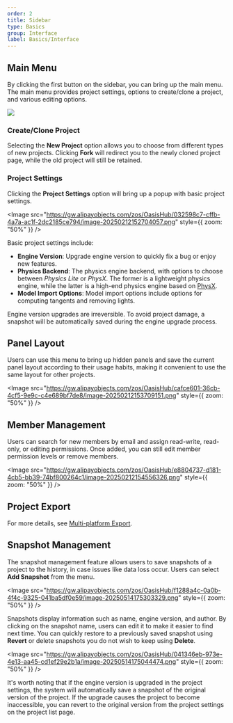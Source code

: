 ```yaml
---
order: 2
title: Sidebar
type: Basics
group: Interface
label: Basics/Interface
---
```


## Main Menu
By clicking the first button on the sidebar, you can bring up the main menu. The main menu provides project settings, options to create/clone a project, and various editing options.

<Image src="https://gw.alipayobjects.com/zos/OasisHub/8ea98fe5-399b-4e5f-83c7-391e2e1a36b8/image-20250212120635786.png" />

### Create/Clone Project

Selecting the **New Project** option allows you to choose from different types of new projects. Clicking **Fork** will redirect you to the newly cloned project page, while the old project will still be retained.

### Project Settings

Clicking the **Project Settings** option will bring up a popup with basic project settings.

<Image src="https://gw.alipayobjects.com/zos/OasisHub/032598c7-cffb-4a7a-ac1f-2dc2185ce794/image-20250212152704057.png" style={{ zoom: "50%" }} />

Basic project settings include:

- **Engine Version**: Upgrade engine version to quickly fix a bug or enjoy new features.
- **Physics Backend**: The physics engine backend, with options to choose between _Physics Lite_ or _PhysX_. The former is a lightweight physics engine, while the latter is a high-end physics engine based on [PhysX](https://developer.nvidia.com/physx-sdk).
- **Model Import Options**: Model import options include options for computing tangents and removing lights.

<Callout type="warning">Engine version upgrades are irreversible. To avoid project damage, a snapshot will be automatically saved during the engine upgrade process.</Callout>

## Panel Layout

Users can use this menu to bring up hidden panels and save the current panel layout according to their usage habits, making it convenient to use the same layout for other projects.

<Image src="https://gw.alipayobjects.com/zos/OasisHub/cafce601-36cb-4cf5-9e9c-c4e689bf7de8/image-20250212153709151.png" style={{ zoom: "50%" }} />

## Member Management

Users can search for new members by email and assign read-write, read-only, or editing permissions. Once added, you can still edit member permission levels or remove members.

<Image src="https://gw.alipayobjects.com/zos/OasisHub/e8804737-d181-4cb5-bb39-74bf800264c1/image-20250212154556326.png" style={{ zoom: "50%" }} />

## Project Export

For more details, see [Multi-platform Export](/docs/platform/platform).

## Snapshot Management

The snapshot management feature allows users to save snapshots of a project to the history, in case issues like data loss occur. Users can select **Add Snapshot** from the menu.

<Image src="https://gw.alipayobjects.com/zos/OasisHub/f1288a4c-0a0b-4f4c-9325-041ba5df0e59/image-20250514175303329.png" style={{ zoom: "50%" }} />

Snapshots display information such as name, engine version, and author. By clicking on the snapshot name, users can edit it to make it easier to find next time. You can quickly restore to a previously saved snapshot using **Revert** or delete snapshots you do not wish to keep using **Delete**.

<Image src="https://gw.alipayobjects.com/zos/OasisHub/041346eb-973e-4e13-aa45-cd1ef29e2b1a/image-20250514175044474.png" style={{ zoom: "50%" }} />

It's worth noting that if the engine version is upgraded in the project settings, the system will automatically save a snapshot of the original version of the project. If the upgrade causes the project to become inaccessible, you can revert to the original version from the project settings on the project list page.